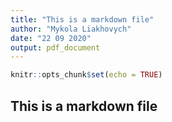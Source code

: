 ```yaml
---
title: "This is a markdown file"
author: "Mykola Liakhovych"
date: "22 09 2020"
output: pdf_document
---
```


```r
knitr::opts_chunk$set(echo = TRUE)
```

## This is a markdown file
